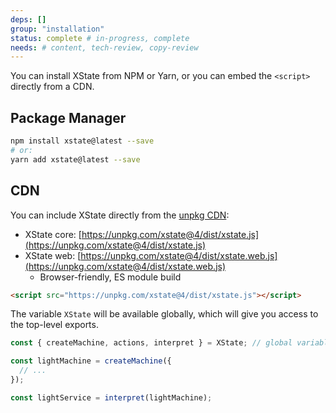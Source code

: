 ```yaml
---
deps: []
group: "installation"
status: complete # in-progress, complete
needs: # content, tech-review, copy-review
---
```


You can install XState from NPM or Yarn, or you can embed the `<script>` directly from a CDN.

## Package Manager

```bash
npm install xstate@latest --save
# or:
yarn add xstate@latest --save
```

## CDN

You can include XState directly from the [unpkg CDN](https://unpkg.com/xstate@4/dist/):

- XState core: [https://unpkg.com/xstate@4/dist/xstate.js](https://unpkg.com/xstate@4/dist/xstate.js)
- XState web: [https://unpkg.com/xstate@4/dist/xstate.web.js](https://unpkg.com/xstate@4/dist/xstate.web.js)
  - Browser-friendly, ES module build

```html
<script src="https://unpkg.com/xstate@4/dist/xstate.js"></script>
```

The variable `XState` will be available globally, which will give you access to the top-level exports.

```js
const { createMachine, actions, interpret } = XState; // global variable: window.XState

const lightMachine = createMachine({
  // ...
});

const lightService = interpret(lightMachine);
```
